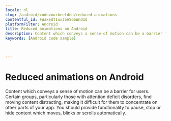 ```yaml
---
locale: nl
slug: /android/codevoorbeelden/reduced-animations
contentful_id: FWaxedt1uxz5ASo6Wnd1d
platformFilter: Android
title: Reduced animations on Android
description: Content which conveys a sense of motion can be a barrier for users.
keywords: [Android code sample]


	
---
```


# Reduced animations on Android

Content which conveys a sense of motion can be a barrier for users. Certain groups, particularly those with attention deficit disorders, find moving content distracting, making it difficult for them to concentrate on other parts of your app. You should provide functionality to pause, stop or hide content which moves, blinks or scrolls automatically.

<CodeSample id="screen-animations" locale="nl" platform="android"/>